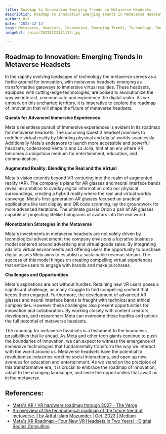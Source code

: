 ```yaml
---
title: Roadmap to Innovation Emerging Trends in Metaverse Headsets
description: Roadmap to Innovation Emerging Trends in Metaverse Headsets
author: Usf
date: '2023-12-13'
tags: Metaverse, Headsets, Innovation, Emerging Trends, Technology, Roadmap
imageUrl: /pixa/20231223111117.jpg

---
```

## Roadmap to Innovation: Emerging Trends in Metaverse Headsets

In the rapidly evolving landscape of technology the metaverse serves as a fertile ground for innovation, with metaverse headsets emerging as  transformative gateways to  immersive virtual realities. These  headsets, equipped with cutting-edge technologies, are poised to revolutionize the way we interact, communicate and experience  the digital  realm. As we embark on this uncharted territory, it is imperative to explore the roadmap of innovation that will shape the  future  of metaverse headsets.

**Quests for Advanced Immersive Experiences**

Meta's relentless pursuit of immersive experiences is evident in its roadmap for metaverse headsets. The upcoming Quest 3 headset promises to redefine virtual reality by blending physical  and digital worlds seamlessly. Additionally Meta's endeavors to launch more accessible and powerful  headsets, codenamed Ventura and La Jolla, hint at an era where VR  becomes a ubiquitous medium for entertainment,  education, and communication.

**Augmented Reality: Blending the Real and the Virtual**

Meta's vision extends beyond VR venturing into the realm  of augmented reality (AR).  The company's plans for AR glasses and neural  interface bands reveal an ambition to overlay digital information  onto our physical surroundings, creating a hybrid reality where  the real  and virtual  worlds converge. Meta's first-generation  AR glasses focused on practical applications like text display and QR code scanning, lay the groundwork for more advanced iterations. The ultimate goal is  Orion a pair of AR glasses capable of projecting lifelike holograms of avatars into the real world.

**Monetization Strategies in the Metaverse**

Meta's investments in metaverse headsets  are not  solely driven by technological advancement; the company envisions a lucrative business model centered around advertising and virtual goods sales. By integrating  ads into virtual environments and offering users  the opportunity to purchase digital assets Meta aims to establish a sustainable revenue stream. The success of this model hinges on creating compelling virtual experiences that entice users to engage with brands and make  purchases.

**Challenges and Opportunities**

Meta's aspirations are not without hurdles. Retaining new VR users poses a  significant challenge,  as many struggle to find compelling content that keeps  them engaged. Furthermore, the development of advanced AR glasses and neural  interface bands is fraught with technical  and ethical complexities. However these challenges also  present opportunities  for innovation and collaboration. By working closely with content creators, developers, and researchers Meta can overcome  these hurdles and unlock the full potential of metaverse headsets.

The roadmap for metaverse headsets is a testament to the boundless possibilities that lie ahead. As Meta and  other  tech giants continue to push the boundaries of innovation, we can  expect to witness the emergence of immersive technologies that fundamentally transform the way we interact with the world  around us. Metaverse headsets  have the potential to revolutionize industries redefine  social interactions,  and open up new  avenues for education and entertainment. As we stand  on  the precipice of this transformative era, it is  crucial to embrace  the roadmap of innovation, adapt to the  changing landscape, and seize  the  opportunities that await us in the metaverse.

## References:
- [Meta's AR / VR hardware roadmap through 2027 - The Verge](https://www.theverge.com/2023/2/28/23619730/meta-vr-oculus-ar-glasses-smartwatch-plans)
- [An overview of the technological roadmap of the future trend of metaverse. | by Ariful Islam Mozumder | Oct, 2023 | Medium](https://medium.com/@arifulislamro/an-overview-of-the-technological-roadmap-of-the-future-trend-of-metaverse-b7fc0a26d04b)
- [Meta's XR Roadmap - Four New VR Headsets in Two Years! - Digital Bodies Consulting](https://www.digitalbodies.net/metas-xr-roadmap-four-new-vr-headsets-in-two-years/)
